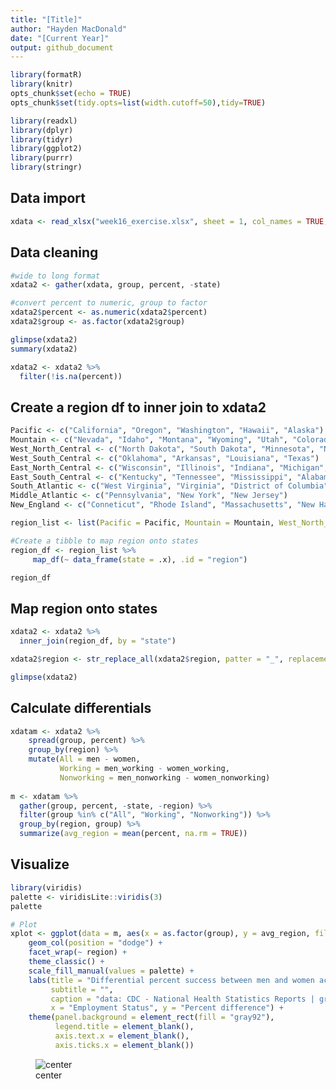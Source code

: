 ```yaml
---
title: "[Title]"
author: "Hayden MacDonald"
date: "[Current Year]"
output: github_document
---
```


```r
library(formatR)
library(knitr)
opts_chunk$set(echo = TRUE)
opts_chunk$set(tidy.opts=list(width.cutoff=50),tidy=TRUE)

library(readxl)
library(dplyr)
library(tidyr)
library(ggplot2)
library(purrr)
library(stringr)
```


## Data import
```r
xdata <- read_xlsx("week16_exercise.xlsx", sheet = 1, col_names = TRUE, range = cell_cols("B:I"))
```

## Data cleaning
```r
#wide to long format
xdata2 <- gather(xdata, group, percent, -state)

#convert percent to numeric, group to factor
xdata2$percent <- as.numeric(xdata2$percent)
xdata2$group <- as.factor(xdata2$group)

glimpse(xdata2)
summary(xdata2)

xdata2 <- xdata2 %>%
  filter(!is.na(percent))
```


## Create a region df to inner join to xdata2
```r
Pacific <- c("California", "Oregon", "Washington", "Hawaii", "Alaska")
Mountain <- c("Nevada", "Idaho", "Montana", "Wyoming", "Utah", "Colorado", "New Mexico", "Arizona")
West_North_Central <- c("North Dakota", "South Dakota", "Minnesota", "Nebraska", "Kansas", "Iowa", "Missouri")
West_South_Central <- c("Oklahoma", "Arkansas", "Louisiana", "Texas")
East_North_Central <- c("Wisconsin", "Illinois", "Indiana", "Michigan", "Ohio")
East_South_Central <- c("Kentucky", "Tennessee", "Mississippi", "Alabama") 
South_Atlantic <- c("West Virginia", "Virginia", "District of Columbia", "Maryland", "Delaware", "North Carolina", "South Carolina", "Georgia", "Florida")
Middle_Atlantic <- c("Pennsylvania", "New York", "New Jersey")
New_England <- c("Conneticut", "Rhode Island", "Massachusetts", "New Hampshire", "Vermont", "Maine")

region_list <- list(Pacific = Pacific, Mountain = Mountain, West_North_Central = West_North_Central, West_South_Central = West_South_Central, East_North_Central = East_North_Central, East_South_Central = East_South_Central,  South_Atlantic = South_Atlantic, Middle_Atlantic = Middle_Atlantic, New_England = New_England)

#Create a tibble to map region onto states
region_df <- region_list %>%
     map_df(~ data_frame(state = .x), .id = "region")

region_df
```

## Map region onto states
```r
xdata2 <- xdata2 %>%
  inner_join(region_df, by = "state")

xdata2$region <- str_replace_all(xdata2$region, patter = "_", replacement = " ")

glimpse(xdata2)
```


## Calculate differentials
```r
xdatam <- xdata2 %>%
    spread(group, percent) %>%
    group_by(region) %>%
    mutate(All = men - women, 
           Working = men_working - women_working, 
           Nonworking = men_nonworking - women_nonworking)
    
m <- xdatam %>%
  gather(group, percent, -state, -region) %>%
  filter(group %in% c("All", "Working", "Nonworking")) %>%
  group_by(region, group) %>%
  summarize(avg_region = mean(percent, na.rm = TRUE))
```


## Visualize
```r
library(viridis)
palette <- viridisLite::viridis(3)
palette

# Plot
xplot <- ggplot(data = m, aes(x = as.factor(group), y = avg_region, fill = group)) + 
    geom_col(position = "dodge") +
    facet_wrap(~ region) + 
    theme_classic() +
    scale_fill_manual(values = palette) +
    labs(title = "Differential percent success between men and women across US Regions", 
         subtitle = "", 
         caption = "data: CDC - National Health Statistics Reports | graphic: @HYDNMCDNLD", 
         x = "Employment Status", y = "Percent difference") + 
    theme(panel.background = element_rect(fill = "gray92"), 
          legend.title = element_blank(), 
          axis.text.x = element_blank(),
          axis.ticks.x = element_blank())
```

![center](xplot.png)
















